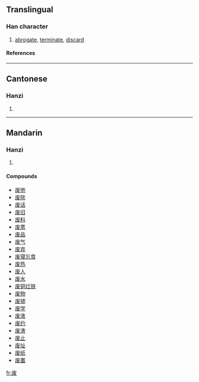 {{see|廢}}

==Translingual==
===Han character===
{{Han char|rn=53|rad=广|as=05|sn=8|four=|canj=戈戈女水 (IIVE)}}
# [[abrogate]], [[terminate]], [[discard]]
====References====
{{Han ref|kx=0345.081|hdz=20880.030|uh=5E9F|ud=24223}}
----
==Cantonese==
===Hanzi===
{{yue-hanzi|jyut=|y=fai3}}
# {{defn|Cantonese}}
----
==Mandarin==
===Hanzi===
{{cmn-hanzi|tra=廢|pin=[[fèi]] ([[fei4]])|wg=fei<sup>4</sup>}}
# {{defn|Mandarin}}

====Compounds====
*[[废弛]]
*[[废除]]
*[[废话]]
*[[废旧]]
*[[废料]]
*[[废票]]
*[[废品]]
*[[废气]]
*[[废弃]]
*[[废寝忘食]]
*[[废热]]
*[[废人]]
*[[废水]]
*[[废铜烂铁]]
*[[废物]]
*[[废墟]]
*[[废学]]
*[[废液]]
*[[废约]]
*[[废渣]]
*[[废止]]
*[[废址]]
*[[废纸]]
*[[废置]]

[[fr:废]]